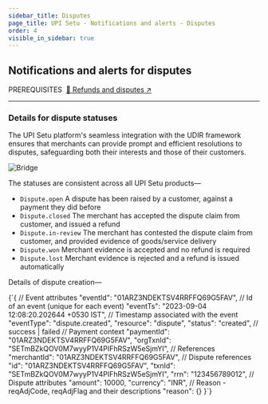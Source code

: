 ```yaml
---
sidebar_title: Disputes
page_title: UPI Setu - Notifications and alerts - Disputes
order: 4
visible_in_sidebar: true
---
```


## Notifications and alerts for disputes

<Text size="small" weight="600">
  PREREQUISITES&nbsp;
</Text>
<a href="/payments/umap/refunds-disputes" target="_self">
  🌟 Refunds and disputes ↗
</a>

<hr class="primary" />

### Details for dispute statuses

The UPI Setu platform's seamless integration with the UDIR framework ensures that merchants can provide prompt and efficient resolutions to disputes, safeguarding both their interests and those of their customers.

<img
  src="https://storage.googleapis.com/strapi-assets/latest/Frame_73/Frame_73.png"
  alt="Bridge"
/>

The statuses are consistent across all UPI Setu products—

<Text>
  <ul>
    <li>
      <code>Dispute.open</code>&nbsp;A dispute has been raised by a customer,
      against a payment they did before
    </li>
    <li>
      <code>Dispute.closed</code>&nbsp;The merchant has accepted the dispute
      claim from customer, and issued a refund
    </li>
    <li>
      <code>Dispute.in-review</code>&nbsp;The merchant has contested the dispute
      claim from customer, and provided evidence of goods/service delivery
    </li>
    <li>
      <code>Dispute.won</code>&nbsp;Merchant evidence is accepted and no refund
      is required
    </li>
    <li>
      <code>Dispute.lost</code>&nbsp;Merchant evidence is rejected and a refund
      is issued automatically
    </li>
  </ul>
</Text>

Details of dispute creation—

<CodeBlockWithCopy language="json">
  {`{
   // Event attributes
   "eventId": "01ARZ3NDEKTSV4RRFFQ69G5FAV", // Id of an event (unique for each event)
   "eventTs": "2023-09-04 12:08:20.202644 +0530 IST", // Timestamp associated with the event
   "eventType": "dispute.created",
   "resource": "dispute",
   "status": "created", // success | failed
   // Payment context
   "paymentId": "01ARZ3NDEKTSV4RRFFQ69G5FAV",
   "orgTxnId": "SETmBZkQOV0M7wyyP1V4PIFhRSzW5eSjmYI",
   // References
   "merchantId": "01ARZ3NDEKTSV4RRFFQ69G5FAV",
   // Dispute references
   "id": "01ARZ3NDEKTSV4RRFFQ69G5FAV",
   "txnId": "SETmBZkQOV0M7wyyP1V4PIFhRSzW5eSjmYI",
   "rrn": "123456789012",
   // Dispute attributes
   "amount": 10000,
   "currency": "INR",
   // Reason - reqAdjCode, reqAdjFlag and their descriptions
   "reason": {}
}`}
</CodeBlockWithCopy>
